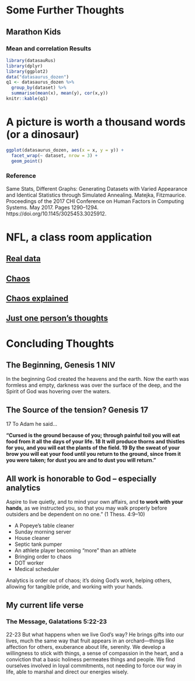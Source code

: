 # Some Further Thoughts

## Marathon Kids

### Mean and correlation Results

```r
library(datasauRus)
library(dplyr)
library(ggplot2)
data("datasaurus_dozen")
q1 <- datasaurus_dozen %>% 
  group_by(dataset) %>% 
  summarise(mean(x), mean(y), cor(x,y))
knitr::kable(q1)
```


# A picture is worth a thousand words (**or a dinosaur**)

```r
ggplot(datasaurus_dozen, aes(x = x, y = y)) +
  facet_wrap(~ dataset, nrow = 3) +
  geom_point()
```

### Reference

Same Stats, Different Graphs: Generating Datasets with Varied Appearance and Identical Statistics through Simulated Annealing.  Matejka,  Fitzmaurice. Proceedings of the 2017 CHI Conference on Human Factors in Computing Systems. May 2017. Pages 1290–1294. https://doi.org/10.1145/3025453.3025912.

# NFL, a class room application

## [Real data](https://github.com/nflverse/nflverse-data/releases/tag/pbp)

## [Chaos](https://www.sportingnews.com/us/nfl/news/nfl-fourth-down-conversion-chart-rate-by-distance/vofkeub6xwms6imajxqkfipp)

## [Chaos explained](https://www.nflfastr.com/articles/field_descriptions.html)

## [Just one person's thoughts](https://rpubs.com/afuecker/727520)

# Concluding Thoughts

## The Beginning,  Genesis 1 NIV

::: {.rmdimportant}

In the beginning God created the heavens and the earth.  Now the earth was formless and empty, darkness was over the surface of the deep, and the Spirit of God was hovering over the waters.

:::

## The Source of the tension?  Genesis 17

::: {.rmdimportant}

17 To Adam he said...

**“Cursed is the ground because of you;
    through painful toil you will eat food from it
    all the days of your life.
18 It will produce thorns and thistles for you,
    and you will eat the plants of the field.
19 By the sweat of your brow
    you will eat your food
until you return to the ground,
    since from it you were taken;
for dust you are
    and to dust you will return.”**
    
::: 

## All work is honorable to God -- especially **analytics**

::: {.rmdimportant}

Aspire to live quietly, and to mind your own affairs, and **to work with your hands**, as we instructed you, so that you may walk properly before outsiders and be dependent on no one.” (1 Thess. 4:9–10)

:::

- A Popeye's table cleaner
- Sunday morning server
- House cleaner
- Septic tank pumper
- An athlete player becoming "more" than an athlete 
- Bringing order to chaos
- DOT worker
- Medical scheduler

::: {.rmdimportant}

Analytics is order out of chaos; it's doing God's work, helping others, allowing for tangible pride, and working with your hands.

:::

## My current life verse

### The Message, Galatations 5:22-23

::: {.rmdimportant}


22-23 But what happens when we live God’s way? He brings gifts into our lives, much the same way that fruit appears in an orchard—things like affection for others, exuberance about life, serenity. We develop a willingness to stick with things, a sense of compassion in the heart, and a conviction that a basic holiness permeates things and people. We find ourselves involved in loyal commitments, not needing to force our way in life, able to marshal and direct our energies wisely.

::: 